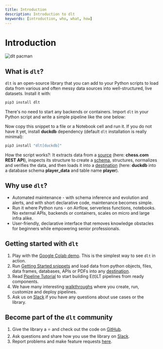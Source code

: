 ```yaml
---
title: Introduction
description: Introduction to dlt
keywords: [introduction, who, what, how]
---
```



# Introduction


![dlt pacman](/img/dlt-pacman.gif)

## What is `dlt`?
`dlt` is an open-source library that you can add to your Python scripts to load data
from various and often messy data sources into well-structured, live datasets. Install it with:
```sh
pip3 install dlt
```
There's no need to start any backends or containers. Import `dlt` in your Python script and write a simple pipeline like the one below:

<DltSnippet language="python" snippet="index" snippets={snippets} />

Now copy this snippet to a file or a Notebook cell and run it. If you do not have it yet, install **duckdb** dependency (default `dlt` installation is really minimal):
```sh
pip3 install "dlt[duckdb]"
```

How the script works?: It extracts data from a
[source](general-usage/glossary.md#source) (here: **chess.com REST API**), inspects its structure to create a
[schema](general-usage/glossary.md#schema), structures, normalizes and verifies the data, and then
loads it into a [destination](general-usage/glossary.md#destination) (here: **duckdb** into a database schema **player_data** and table name **player**).

## Why use `dlt`?

- Automated maintenance - with schema inference and evolution and alerts, and with short declarative
code, maintenance becomes simple.
- Run it where Python runs - on Airflow, serverless functions, notebooks. No
external APIs, backends or containers, scales on micro and large infra alike.
- User-friendly, declarative interface that removes knowledge obstacles for beginners
while empowering senior professionals.

## Getting started with `dlt`
1. Play with the
[Google Colab demo](https://colab.research.google.com/drive/1NfSB1DpwbbHX9_t5vlalBTf13utwpMGx?usp=sharing).
This is the simplest way to see `dlt` in action.
2. Run [Getting Started snippets](getting-started.mdx) and load data from python objects, files, data frames, databases, APIs or PDFs into any [destination](dlt-ecosystem/destinations/).
3. Read [Pipeline Tutorial](build-a-pipeline-tutorial.md) to start building E(t)LT pipelines from ready components.
4. We have many interesting [walkthroughs](walkthroughs/) where you create, run, customize and deploy pipelines.
5. Ask us on
[Slack](https://join.slack.com/t/dlthub-community/shared_invite/zt-1slox199h-HAE7EQoXmstkP_bTqal65g)
if you have any questions about use cases or the library.

## Become part of the `dlt` community

1. Give the library a ⭐ and check out the code on [GitHub](https://github.com/dlt-hub/dlt).
1. Ask questions and share how you use the library on
[Slack](https://join.slack.com/t/dlthub-community/shared_invite/zt-1slox199h-HAE7EQoXmstkP_bTqal65g).
1. Report problems and make feature requests [here](https://github.com/dlt-hub/dlt/issues/new/choose).
